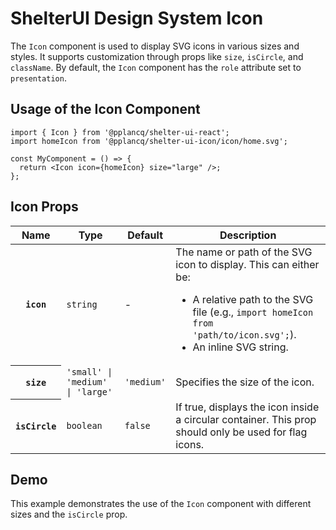 
<Meta of={IconStories} name="Icon" />

# ShelterUI Design System Icon

The `Icon` component is used to display SVG icons in various sizes and styles.
It supports customization through props like `size`, `isCircle`, and `className`.
By default, the `Icon` component has the `role` attribute set to `presentation`.

## Usage of the Icon Component

```tsx
import { Icon } from '@pplancq/shelter-ui-react';
import homeIcon from '@pplancq/shelter-ui-icon/icon/home.svg';

const MyComponent = () => {
  return <Icon icon={homeIcon} size="large" />;
};
```

## Icon Props

<table id="icon-props">
  <thead>
    <tr>
      <th>Name</th>
      <th>Type</th>
      <th>Default</th>
      <th>Description</th>
    </tr>
  </thead>
  <tbody>
    <tr>
      <th>
        <code>icon</code>
      </th>
      <td>
        <code>string</code>
      </td>
      <td>-</td>
      <td>
        The name or path of the SVG icon to display. This can either be:
        <ul>
          <li>
            A relative path to the SVG file (e.g., <code>import homeIcon from 'path/to/icon.svg';</code>).
          </li>
          <li>An inline SVG string.</li>
        </ul>
      </td>
    </tr>
    <tr>
      <th>
        <code>size</code>
      </th>
      <td>
        <code>'small' | 'medium' | 'large'</code>
      </td>
      <td>
        <code>'medium'</code>
      </td>
      <td>Specifies the size of the icon.</td>
    </tr>
    <tr>
      <th>
        <code>isCircle</code>
      </th>
      <td>
        <code>boolean</code>
      </td>
      <td>
        <code>false</code>
      </td>
      <td>If true, displays the icon inside a circular container. This prop should only be used for flag icons.</td>
    </tr>
  </tbody>
</table>

## Demo

This example demonstrates the use of the `Icon` component with different sizes and the `isCircle` prop.

<Canvas of={IconStories.ExampleLayout} sourceState="shown" />

<Controls of={IconStories.ExampleLayout} />
